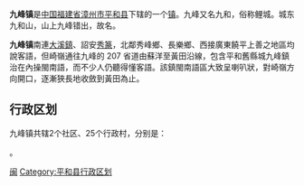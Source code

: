 {{中国乡级行政区
| 行政区全称 = 九峰镇
| 景观照片文件名 =
| 景观照片描述 =
| 汉语拼音 =
| 通用拼音 =
| 注音符號 =
| 其它标音类型1 =
| 其它标音1 =
| 其它标音类型2 =
| 其它标音2 =
| 其它语言类型1 =
| 其它语言地名1 =
| 其它语言类型2 =
| 其它语言地名2 =
| 上级行政区 = [[福建省|福建省]][[漳州市|漳州市]][[平和县|平和县]]
| 行政区类别 = [[镇|镇]]
| 行政区划代码 =350628108
| 地理坐标 =
| 总面积 = 205平方公里
| 户籍人口 =
| 户籍人口年份 =
| 常住人口 =
| 常住人口年份 =
| 人口密度 =
| 行政区划 =
| 官方网站 =
| 政府驻地 =
| 邮政编码 = 363700
| 毗邻行政区 =
| 位置图文件名 =
| 位置图描述 =
}}
'''九峰镇'''是[[中华人民共和国|中国]][[福建省|福建省]][[漳州市|漳州市]][[平和县|平和县]]下辖的一个[[镇|镇]]。九峰又名九和，俗称鲤城。城东九和山，山上九峰错出，故名。

'''九峰镇'''南連[[大溪鎮_(平和縣)|大溪鎮]]、詔安[[秀篆鎮|秀篆]]，北鄰秀峰鄉、長樂鄉、西接廣東饒平上善之地區均說客語，但崎嶺通往九峰的 207 省道由蘇洋至黃田沿線，包含平和舊縣城九峰鎮治在內操閩南語，而不少人仍聽得懂客語。該鎮閩南語區大致呈喇叭狀，對崎嶺方向開口，逐漸狹長地收斂到黃田為止。

== 行政区划 ==

九峰镇共辖2个社区、25个行政村，分别是：

{{PRC admin/children|35/06/28/108/000}}。

{{平和县行政区划}}
{{福建小作品}}
{{中国历史文化名镇}}

[[Category:中国历史文化名镇|闽]]
[[Category:平和县行政区划|Category:平和县行政区划]]